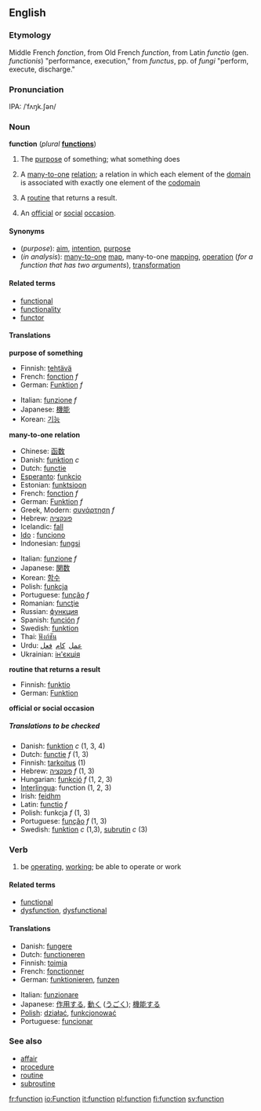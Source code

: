 {{wikipedia}}
== English ==

=== Etymology ===

Middle French ''fonction'', from Old French ''function'', from Latin ''functio'' (gen. ''functionis'') "performance, execution," from ''functus'', pp. of ''fungi'' "perform, execute, discharge."

=== Pronunciation ===

IPA: /ˈfʌŋk.ʃən/

=== Noun ===

'''function''' (''plural'' '''[[functions]]''')

# The [[purpose]] of something; what something does
# {{analysis}} A [[many-to-one]] [[relation]]; a relation in which each element of the [[domain]] is associated with exactly one element of the [[codomain]]<!--note: not the range: see the Wikipedia page-->
# {{computing}} A [[routine]] that returns a result.
# An [[official]] or [[social]] [[occasion]].

==== Synonyms ====

* (''purpose''): [[aim]], [[intention]], [[purpose]]
* (''in analysis''): [[many-to-one]] [[map]], many-to-one [[mapping]], [[operation]] (''for a function that has two arguments''), [[transformation]]

==== Related terms ====

* [[functional]]
* [[functionality]]
* [[functor]]

==== Translations ====

'''purpose of something'''

{{top}}
* Finnish: [[tehtävä]]
* French: [[fonction]] ''f''
* German: [[Funktion]] ''f''
{{mid}}
* Italian: [[funzione]] ''f''
*Japanese: [[機能]]
*Korean: [[기능]]
{{bottom}}

'''many-to-one relation'''
{{top}}
* Chinese: [[函数]]
* Danish: [[funktion]] ''c''
* Dutch: [[functie]]
* [[Esperanto]]: [[funkcio]]
* Estonian: [[funktsioon]]
* French: [[fonction]] ''f''
* German: [[Funktion]] ''f''
* Greek, Modern: [[συνάρτηση]] ''f''
* Hebrew: [[פונקציה]]
* Icelandic: [[fall#Icelandic|fall]]
* [[Ido]] : [[funciono]]
* Indonesian: [[fungsi]]
{{mid}}
* Italian: [[funzione]] ''f''
* Japanese: [[関数]]
* Korean: [[함수]]
* Polish: [[funkcja]]
* Portuguese: [[função]] ''f''
* Romanian: [[funcţie]]
* Russian: [[функция]]
* Spanish: [[función]] ''f''
* Swedish: [[funktion]]
* Thai: [[ฟังก์ชัน]]
* Urdu: <font face="urdu naskh asiatype, times new roman">[[عمل]] &nbsp;[[کام]] &nbsp;[[فعل]]</font>
* Ukrainian: [[ін'єкція]]
{{bottom}}

'''routine that returns a result'''
{{top}}
* Finnish: [[funktio]]
* German: [[Funktion]] {{f}}
{{mid}}
{{bottom}}

'''official or social occasion'''
{{top}}
{{mid}}
{{bottom}}
 
=====Translations to be checked=====
<!--Remove this section once all of the translations below have been moved into
the tables above.-->
{{checktrans}}

* Danish: [[funktion]] ''c'' (1, 3, 4)
* Dutch: [[functie]] ''f'' (1, 3)
* Finnish: [[tarkoitus]] (1)
* Hebrew: [[פונקציה]] ''f'' (1, 3)
* Hungarian: [[funkció]] ''f'' (1, 2, 3)
* [[Interlingua]]: function (1, 2, 3)
* Irish: [[feidhm]]
* Latin: [[functio]] ''f''
* Polish: funkcja ''f'' (1, 3)
* Portuguese: [[função]] ''f'' (1, 3)
* Swedish: [[funktion]] ''c'' (1,3), [[subrutin]] ''c'' (3)

===Verb===

{{conj|function|functions|functioned|functioned|functioning}}

# be [[operating]], [[working]]; be able to operate or work

==== Related terms ====

* [[functional]]
* [[dysfunction]], [[dysfunctional]]

==== Translations ====

{{top}}
* Danish: [[fungere]]
* Dutch: [[functioneren]]
* Finnish: [[toimia]]
* French: [[fonctionner]]
* German: [[funktionieren]], {{slang}} [[funzen]] 
{{mid}}
* Italian: [[funzionare]]
* Japanese: [[作用]]する, [[動く]] ([[うごく]]); [[機能]]する
* [[Polish]]: [[działać]], [[funkcjonować]]
* Portuguese: [[funcionar]]
{{bottom}}

=== See also ===

* [[affair]]
* [[procedure]]
* [[routine]]
* [[subroutine]]

[[fr:function]]
[[io:Function]]
[[it:function]]
[[pl:function]]
[[fi:function]]
[[sv:function]]